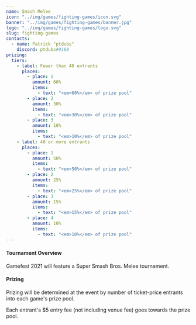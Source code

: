 ---
name: Smash Melee
icon: "../img/games/fighting-games/icon.svg"
banner: "../img/games/fighting-games/banner.jpg"
logo: "../img/games/fighting-games/logo.svg"
slug: fighting-games
contacts:
  - name: Patrick "ptdubs"
    discord: ptdubs#9188
prizing:
  tiers:
    - label: Fewer than 40 entrants
      places:
        - place: 1
          amount: 60%
          items:
            - text: "<em>60%</em> of prize pool"
        - place: 2
          amount: 30%
          items:
            - text: "<em>30%</em> of prize pool"
        - place: 3
          amount: 10%
          items:
            - text: "<em>10%</em> of prize pool"
    - label: 40 or more entrants
      places:
        - place: 1
          amount: 50%
          items:
            - text: "<em>50%</em> of prize pool"
        - place: 2
          amount: 25%
          items:
            - text: "<em>25%</em> of prize pool"
        - place: 3
          amount: 15%
          items:
            - text: "<em>15%</em> of prize pool"
        - place: 4
          amount: 10%
          items:
            - text: "<em>10%</em> of prize pool"
---

#### Tournament Overview

Gamefest 2021 will feature a Super Smash Bros. Melee tournament.

<Section>

#### Prizing

Prizing will be determined at the event by number of ticket-price entrants into each game's prize pool. 

Each entrant's $5 entry fee (not including venue fee) goes towards the prize pool.

<MultiPrizing tiers={props.prizing.tiers} />
</Section>
<Section><Contact contacts={props.contacts} /></Section>